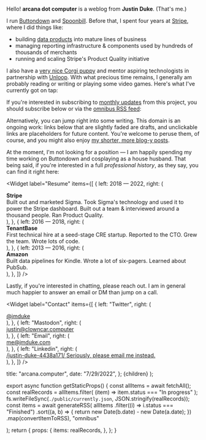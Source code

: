 
Hello! <strong>arcana dot computer</strong> is a weblog from <strong>Justin Duke</strong>. (That's me.)

I run [Buttondown](https://buttondown.email) and [ Spoonbill](https://spoonbill.io). Before that, I spent four years at [Stripe](https://stripe.com), where I did things like:

- building [data products](https://stripe.com/sigma) into mature
  lines of business
- managing reporting infrastructure & components used by hundreds of thousands
  of merchants
- running and scaling Stripe's Product Quality initiative

I also have a [very nice Corgi puppy](https://www.instagram.com/itstellybelly) and mentor aspiring technologists in partnership with [Unloop](https://www.un-loop.org). With what precious time remains, I generally am probably reading or writing or playing some video games. Here's what I've currently got on tap:

<CurrentlyWidget items={currently} />

If you're
interested in subscribing to [monthly updates](https://newsletter.arcana.computer) from this project, you should subscribe below or via the [omnibus RSS feed](/rss/omnibus.xml):

<div className="py-4">
  <SubscribeForm />
</div>

Alternatively, you can jump right into some writing.
This domain is an ongoing work: links below that are slightly faded are drafts, and unclickable links
are placeholders for future content.
You're welcome to peruse them, of course, and you might also enjoy [my shorter, more blog-y posts](/blog).

<TableOfContents />

At the moment, I'm not looking for a position — I am happily spending my time working on Buttondown and cosplaying as a house husband. That being said, if you're interested in a full _professional history_, as they say, you can find it right here:

<Widget
  label="Resume"
  items={[
    {
      left: <span className="tabular-nums">2018 — 2022</span>,
      right: (
        <div className="flex-1 ml-4 mb-2">
          <strong>Stripe</strong>
          <div>
            Built out and marketed Sigma. Took Sigma's technology and used it to
            power the Stripe dashboard. Built out a team & interviewed around a
            thousand people. Ran Product Quality.
          </div>
        </div>
      ),
    },
    {
      left: <span className="tabular-nums">2016 — 2018</span>,
      right: (
        <div className="flex-1 ml-4 mb-2">
          <strong>TenantBase</strong>
          <div>
            First technical hire at a seed-stage CRE startup. Reported to the
            CTO. Grew the team. Wrote lots of code.
          </div>
        </div>
      ),
    },
    {
      left: <span className="tabular-nums">2013 — 2016</span>,
      right: (
        <div className="flex-1 ml-4 mb-2">
          <strong>Amazon</strong>
          <div>
            Built data pipelines for Kindle. Wrote a lot of six-pagers. Learned
            about PubSub.
          </div>
        </div>
      ),
    },
  ]}
/>

Lastly, if you're interested in chatting, please reach out. I am in general much happier to answer an email or DM than jump on a call.

<Widget
  label="Contact"
  items={[
    {
      left: "Twitter",
      right: (
        <div className="flex-1 text-right">
          <a href="https://twitter.com/jmduke">@jmduke</a>
        </div>
      ),
    },
    {
      left: "Mastodon",
      right: (
        <div className="flex-1 text-right">
          <a href="https://clowncar.computer/@justin">
            justin@clowncar.computer
          </a>
        </div>
      ),
    },
    {
      left: "Email",
      right: (
        <div className="flex-1 text-right">
          <a href="mailto:me@jmduke.com">me@jmduke.com</a>
        </div>
      ),
    },
    {
      left: "Linkedin",
      right: (
        <div className="flex-1 text-right">
          <a
            href="https://www.linkedin.com/in/justin-duke-4438a171"
            className="group"
          >
            <span className="group-hover:hidden text-brand underline">
              /justin-duke-4438a171/
            </span>
            <span className="hidden group-hover:block text-brand underline">
              Seriously, please email me instead.
            </span>
          </a>
        </div>
      ),
    },
  ]}
/>

  title: "arcana.computer",
  date: "7/29/2022",
};
  <MarkdownPage meta={meta}>{children}</MarkdownPage>
);

export async function getStaticProps() {
  const allItems = await fetchAll();
  const realRecords = allItems.filter(
    (item) => item.status === "In progress"
  );
  fs.writeFileSync(`./public/currently.json`, JSON.stringify(realRecords));
  const items = await generateRSS(
    allItems
      .filter((i) => i.status === "Finished")
      .sort((a, b) => {
          return new Date(b.date) - new Date(a.date);
      })
      .map(convertItemToRSS),
    "omnibus"

);
return {
props: {
items: realRecords,
},
};
}
